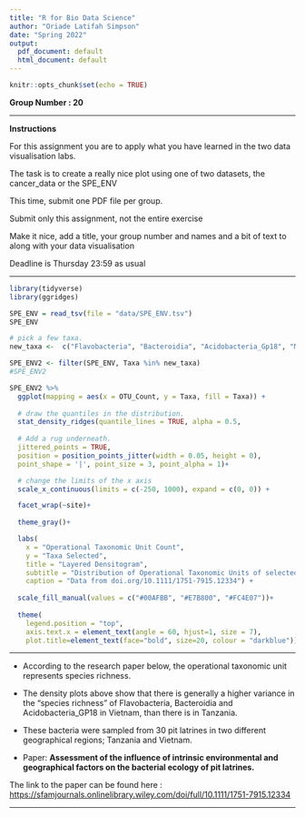 ```yaml
---
title: "R for Bio Data Science"
author: "Oriade Latifah Simpson"
date: "Spring 2022"
output:
  pdf_document: default
  html_document: default
---
```


```r
knitr::opts_chunk$set(echo = TRUE)
```

**Group Number : 20**

***

**Instructions**

For this assignment you are to apply what you have learned in the two data visualisation labs.

The task is to create a really nice plot using one of two datasets, the cancer_data or the SPE_ENV

This time, submit one PDF file per group.

Submit only this assignment, not the entire exercise

Make it nice, add a title, your group number and names and a bit of text to along with your data visualisation

Deadline is Thursday 23:59 as usual

***

```r
library(tidyverse)
library(ggridges)
```


```r
SPE_ENV = read_tsv(file = "data/SPE_ENV.tsv")
SPE_ENV
```


```r
# pick a few taxa. 
new_taxa <-  c("Flavobacteria", "Bacteroidia", "Acidobacteria_Gp18", "Methaobacteria")

SPE_ENV2 <- filter(SPE_ENV, Taxa %in% new_taxa)
#SPE_ENV2

SPE_ENV2 %>% 
  ggplot(mapping = aes(x = OTU_Count, y = Taxa, fill = Taxa)) +
  
  # draw the quantiles in the distribution. 
  stat_density_ridges(quantile_lines = TRUE, alpha = 0.5,
                      
  # Add a rug underneath. 
  jittered_points = TRUE,
  position = position_points_jitter(width = 0.05, height = 0),
  point_shape = '|', point_size = 3, point_alpha = 1)+

  # change the limits of the x axis
  scale_x_continuous(limits = c(-250, 1000), expand = c(0, 0)) +

  facet_wrap(~site)+
  
  theme_gray()+

  labs(
    x = "Operational Taxonomic Unit Count",
    y = "Taxa Selected",
    title = "Layered Densitogram",
    subtitle = "Distribution of Operational Taxonomic Units of selected bacteria",
    caption = "Data from doi.org/10.1111/1751-7915.12334") +
  
  scale_fill_manual(values = c("#00AFBB", "#E7B800", "#FC4E07"))+
  
  theme(
    legend.position = "top",
    axis.text.x = element_text(angle = 60, hjust=1, size = 7),
    plot.title=element_text(face="bold", size=20, colour = "darkblue"))


```

***

* According to the research paper below, the operational taxonomic unit represents species richness.

* The density plots above show that there is generally a higher variance in the "species richness" of Flavobacteria, Bacteroidia and Acidobacteria_GP18 in Vietnam, than there is in Tanzania.

* These bacteria were sampled from 30 pit latrines in two different geographical regions; Tanzania and Vietnam. 

* Paper: **Assessment of the influence of intrinsic environmental and geographical factors on the bacterial ecology of pit latrines.**

The link to the paper can be found here : <https://sfamjournals.onlinelibrary.wiley.com/doi/full/10.1111/1751-7915.12334>

***


